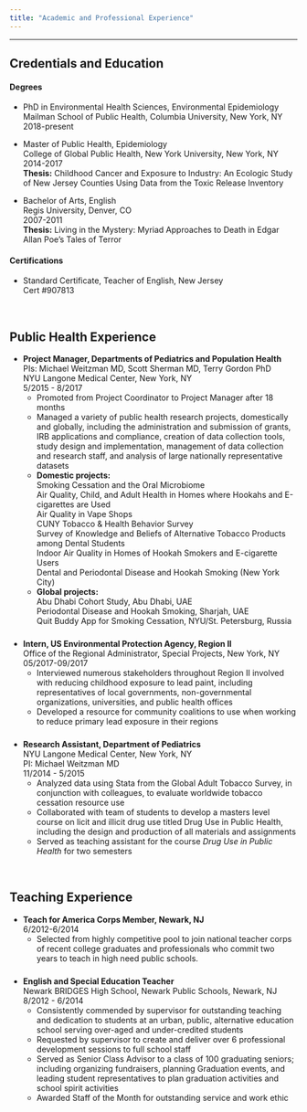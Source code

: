 ```yaml
---
title: "Academic and Professional Experience"
---
```

***

## Credentials and Education

#### Degrees                      

* PhD in Environmental Health Sciences, Environmental Epidemiology  
Mailman School of Public Health, Columbia University, New York, NY  
2018-present

*	Master of Public Health, Epidemiology  
	College of Global Public Health, New York University, New York, NY  
	2014-2017  
	**Thesis:** Childhood Cancer and Exposure to Industry: An Ecologic Study of New Jersey Counties Using Data from the Toxic Release Inventory

* Bachelor of Arts, English  
Regis University, Denver, CO  
2007-2011  
**Thesis:** Living in the Mystery: Myriad Approaches to Death in Edgar Allan Poe’s Tales of Terror

#### Certifications		

* Standard Certificate, Teacher of English, New Jersey  
Cert #907813

<br>

## Public Health Experience

* **Project Manager, Departments of Pediatrics and Population Health**  
PIs: Michael Weitzman MD, Scott Sherman MD, Terry Gordon PhD  
NYU Langone Medical Center, New York, NY  
5/2015 - 8/2017
    + Promoted from Project Coordinator to Project Manager after 18 months
    + Managed a variety of public health research projects, domestically and globally, including the administration and submission of grants, IRB applications and compliance, creation of data collection tools, study design and implementation, management of data collection and research staff, and analysis of large nationally representative datasets
    + **Domestic projects:**  
    Smoking Cessation and the Oral Microbiome  
    Air Quality, Child, and Adult Health in Homes where Hookahs and E-cigarettes are Used  
    Air Quality in Vape Shops  
    CUNY Tobacco & Health Behavior Survey  
    Survey of Knowledge and Beliefs of Alternative Tobacco Products among Dental Students  
    Indoor Air Quality in Homes of Hookah Smokers and E-cigarette Users  
    Dental and Periodontal Disease and Hookah Smoking (New York City)
    + **Global projects:**  
    Abu Dhabi Cohort Study, Abu Dhabi, UAE  
    Periodontal Disease and Hookah Smoking, Sharjah, UAE  
    Quit Buddy App for Smoking Cessation, NYU/St. Petersburg, Russia

###

* **Intern, US Environmental Protection Agency, Region II**  
Office of the Regional Administrator, Special Projects, New York, NY  
05/2017-09/2017	
    + Interviewed numerous stakeholders throughout Region II involved with reducing childhood exposure to lead paint, including representatives of local governments, non-governmental organizations, universities, and public health offices
    + Developed a resource for community coalitions to use when working to reduce primary lead exposure in their regions

###

* **Research Assistant, Department of Pediatrics**  
NYU Langone Medical Center, New York, NY  
PI: Michael Weitzman MD  
11/2014 - 5/2015
    + Analyzed data using Stata from the Global Adult Tobacco Survey, in conjunction with colleagues, to evaluate worldwide tobacco cessation resource use
    + Collaborated with team of students to develop a masters level course on licit and illicit drug use titled Drug Use in Public Health, including the design and production of all materials and assignments
    + Served as teaching assistant for the course *Drug Use in Public Health* for two semesters

<br>

## Teaching Experience

* **Teach for America Corps Member, Newark, NJ**  
6/2012-6/2014	
    + Selected from highly competitive pool to join national teacher corps of recent college graduates and professionals who commit two years to teach in high need public schools.

###

* **English and Special Education Teacher**  
Newark BRIDGES High School, Newark Public Schools, Newark, NJ  
8/2012 - 6/2014
    + Consistently commended by supervisor for outstanding teaching and dedication to students at an urban, public, alternative education school serving over-aged and under-credited students   
    + Requested by supervisor to create and deliver over 6 professional development sessions to full school staff  
    + Served as Senior Class Advisor to a class of 100 graduating seniors; including organizing fundraisers, planning Graduation events, and leading student representatives to plan graduation activities and school spirit activities  
    + Awarded Staff of the Month for outstanding service and work ethic
